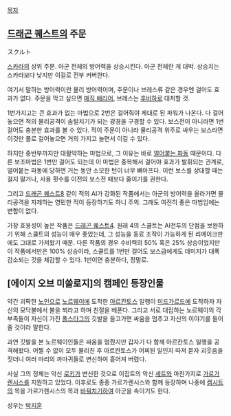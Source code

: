 [[목차]]
== [[드래곤 퀘스트]]의 주문 ==
スクルト

[[스카라]]의 상위 주문.
아군 전체의 방어력을 상승시킨다.
아군 전체란 게 대박. 상승치는 스카라보다 낮지만 이걸로 전부 커버한다.

여기서 말하는 방어력이란 물리 방어력이며, 주문이나 브레스류 같은 경우엔 걸어도 효과가 없다. 주문을 막고 싶으면 [[매직 배리어]], 브레스는 [[후바하]]로 대처할 것.

1번가지고는 큰 효과가 없는 마법으로 2번은 걸어줘야 제대로 된 파워가 나온다. 다 걸어놓으면 적의 물리공격이 솜털치기가 되는 광경을 구경할 수 있다. 보스전이 아니라면 1번 걸어도 충분한 효과를 볼 수 있다. 적이 주문이 아니라 물리공격 위주로 싸우는 보스라면 이것만 풀로 걸어놓으면 거의 가지고 놀면서 이길 수 있다.

하지만 중반부까지만 대활약하는 마법으로, 그 이유는 바로 [[얼어붙는 파동]] 때문이다. 다른 보조마법은 1번만 걸어도 되는데 이 마법은 중복해서 걸어야 효과가 발휘되는 관계로, 얼어붙는 파동에 당하면 거는 동안 소모한 턴이 너무 뼈아프다. 이런 보스를 상대할 때는 걸지 말거나, 사용 횟수를 이전의 보스전 때보다 줄이기를 권한다.

그리고 [[드래곤 퀘스트8]] 같이 적의 AI가 강화된 작품에서는 아군의 방어력을 올라가면 물리공격을 자제하는 영민한 적이 등장하기도 하니 주의. 그래도 여전히 좋은 마법임에는 변함이 없다.

가장 효용성이 높은 작품은 [[드래곤 퀘스트4]]. 원래 4의 스쿨트는 AI전투의 단점을 보완하기 위해 스쿨트의 성능이 매우 좋았는데, 그 성능을 동료 조작이 가능하게 된 리메이크판에도 그대로 가져왔기 때문. 다른 작품의 경우 수비력의 50% 혹은 25% 상승이었지만 이 작품에서만은 100% 상승이라, 스쿨트를 1번만 걸어도 보스급에게도 데미지가 대폭 감소되는 것을 체감할 수 있다. 1번이면 충분하다, 정말로.

== [에이지 오브 미쏠로지]의 캠페인 등장인물 ==
약간 괴팍한 [[노인]]으로 [[노르웨이]]에 도착한 [[아르칸토스]] 일행이 [[미드가르드]]에 도착하자 자신의 모닥불에서 불을 쬐라고 하며 친절을 베푼다. 그리고 서로 대립하는 노르웨이의 각 부족들이 자신이 가진 [[폴스타그]]의 깃발을 들고가면 싸움을 멈추고 자신의 이야기를 들어줄 것이라 말한다.

과연 깃발을 본 노르웨이인들은 싸움을 멈췄지만 갑자기 다 함께 아르칸토스 일행을 공격해왔다. 어쩔 수 없이 모두 물리친 후 아르칸토스가 어찌된 일인지 따져 묻자 괴웃음을 짓더니 여러 마리의 까마귀들로 변신하여 흩어져 버렸다.

사실 그의 정체는 악신 [[로키]]가 변신한 것으로 이집트의 악신 [[세트]]와 마찬가지로 [[가르가렌시스]]를 지원하고 있었다. 이후로도 종종 가르가렌시스와 함께 등장하며 나중에 [[켐시트]]의 목을 가르가렌시스의 목과 [[바꿔치기]]하여 아군을 속이기도 한다.

성우는 [[박지훈]]
